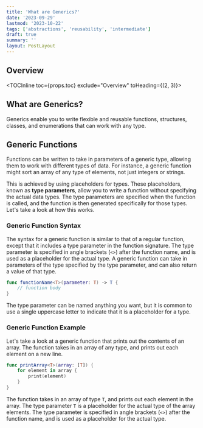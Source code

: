 ```yaml
---
title: 'What are Generics?'
date: '2023-09-29'
lastmod: '2023-10-22'
tags: ['abstractions', 'reusability', 'intermediate']
draft: true
summary: ''
layout: PostLayout
---
```


## Overview

<TOCInline toc={props.toc} exclude="Overview" toHeading={(2, 3)}></TOCInline>

## What are Generics?

Generics enable you to write flexible and reusable functions, structures, classes, and enumerations that can work with any type.

## Generic Functions

Functions can be written to take in parameters of a generic type, allowing them to work with different types of data. For instance, a generic function might sort an array of any type of elements, not just integers or strings.

This is achieved by using placeholders for types. These placeholders, known as **type parameters**, allow you to write a function without specifying the actual data types. The type parameters are specified when the function is called, and the function is then generated specifically for those types. Let's take a look at how this works.

### Generic Function Syntax

The syntax for a generic function is similar to that of a regular function, except that it includes a type parameter in the function signature. The type parameter is specified in angle brackets (`<>`) after the function name, and is used as a placeholder for the actual type. A generic function can take in parameters of the type specified by the type parameter, and can also return a value of that type.

```swift
func functionName<T>(parameter: T) -> T {
    // function body
}
```

The type parameter can be named anything you want, but it is common to use a single uppercase letter to indicate that it is a placeholder for a type.

### Generic Function Example

Let's take a look at a generic function that prints out the contents of an array. The function takes in an array of any type, and prints out each element on a new line.

```swift
func printArray<T>(array: [T]) {
    for element in array {
        print(element)
    }
}
```

The function takes in an array of type `T`, and prints out each element in the array. The type parameter `T` is a placeholder for the actual type of the array elements. The type parameter is specified in angle brackets (`<>`) after the function name, and is used as a placeholder for the actual type.
